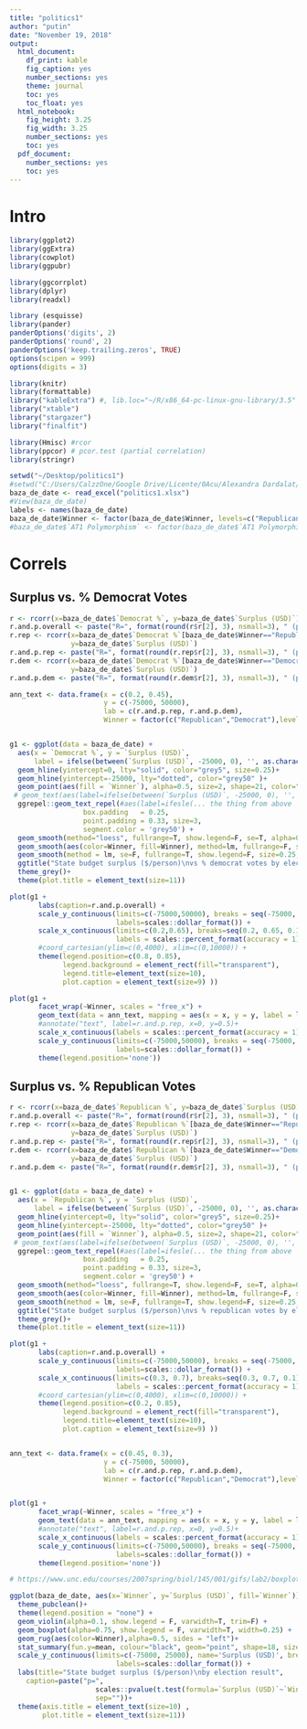 ```yaml
---
title: "politics1"
author: "putin"
date: "November 19, 2018"
output:
  html_document:
    df_print: kable
    fig_caption: yes
    number_sections: yes
    theme: journal
    toc: yes
    toc_float: yes
  html_notebook:
    fig_height: 3.25
    fig_width: 3.25
    number_sections: yes
    toc: yes
  pdf_document:
    number_sections: yes
    toc: yes
---
```



# Intro
```r
library(ggplot2)
library(ggExtra)
library(cowplot)
library(ggpubr)

library(ggcorrplot)
library(dplyr)
library(readxl)

library (esquisse)
library(pander)
panderOptions('digits', 2)
panderOptions('round', 2)
panderOptions('keep.trailing.zeros', TRUE)
options(scipen = 999)
options(digits = 3)

library(knitr)
library(formattable)
library("kableExtra") #, lib.loc="~/R/x86_64-pc-linux-gnu-library/3.5"
library("xtable")
library("stargazer")
library("finalfit")

library(Hmisc) #rcor
library(ppcor) # pcor.test (partial correlation)
library(stringr)
```

```r
setwd("~/Desktop/politics1")
#setwd("C:/Users/CalzzOne/Google Drive/Licente/0Acu/Alexandra Dardalat/")
baza_de_date <- read_excel("politics1.xlsx")
#View(baza_de_date)
labels <- names(baza_de_date)
baza_de_date$Winner <- factor(baza_de_date$Winner, levels=c("Republican", "Democrat"))
#baza_de_date$`AT1 Polymorphism` <- factor(baza_de_date$`AT1 Polymorphism`, levels=c("AC", "CC", "AA"))


```

# Correls

## Surplus vs. % Democrat Votes
```r
r <- rcorr(x=baza_de_date$`Democrat %`, y=baza_de_date$`Surplus (USD)`)
r.and.p.overall <- paste("R=", format(round(r$r[2], 3), nsmall=3), " (p=", scales::pvalue(r$P[2]), ")", sep="")
r.rep <- rcorr(x=baza_de_date$`Democrat %`[baza_de_date$Winner=="Republican"],
               y=baza_de_date$`Surplus (USD)`)
r.and.p.rep <- paste("R=", format(round(r.rep$r[2], 3), nsmall=3), " (p=", scales::pvalue(r.rep$P[2]), ")", sep="")
r.dem <- rcorr(x=baza_de_date$`Democrat %`[baza_de_date$Winner=="Democrat"],
               y=baza_de_date$`Surplus (USD)`)
r.and.p.dem <- paste("R=", format(round(r.dem$r[2], 3), nsmall=3), " (p=", scales::pvalue(r.dem$P[2]), ")", sep="")

ann_text <- data.frame(x = c(0.2, 0.45),
                       y = c(-75000, 50000), 
                       lab = c(r.and.p.rep, r.and.p.dem),
                       Winner = factor(c("Republican","Democrat"),levels = c("Republican","Democrat")))


g1 <- ggplot(data = baza_de_date) +
  aes(x = `Democrat %`, y = `Surplus (USD)`, 
      label = ifelse(between(`Surplus (USD)`, -25000, 0), '', as.character(Abbreviation))) +
  geom_hline(yintercept=0, lty="solid", color="grey5", size=0.25)+
  geom_hline(yintercept=-25000, lty="dotted", color="grey50" )+
  geom_point(aes(fill = `Winner`), alpha=0.5, size=2, shape=21, color="grey50") + 
 # geom_text(aes(label=ifelse(between(`Surplus (USD)`, -25000, 0), '', as.character(Abbreviation))), hjust=0, vjust=0) + 
  ggrepel::geom_text_repel(#aes(label=ifesle(... the thing from above
                  box.padding   = 0.25, 
                  point.padding = 0.33, size=3,
                  segment.color = 'grey50') +
  geom_smooth(method="loess", fullrange=T, show.legend=F, se=T, alpha=0.25, size=0.5, lty="dashed", color='black') +
  geom_smooth(aes(color=Winner, fill=Winner), method=lm, fullrange=F, show.legend=T, se=F, size=0.5) +
  geom_smooth(method = lm, se=F, fullrange=T, show.legend=F, size=0.25, color='black') #, formula=y ~ poly(x, 3, raw=TRUE)) +
  ggtitle("State budget surplus ($/person)\nvs % democrat votes by election result")+
  theme_grey()+
  theme(plot.title = element_text(size=11))

plot(g1 +
       labs(caption=r.and.p.overall) +
       scale_y_continuous(limits=c(-75000,50000), breaks = seq(-75000, 50000, 25000),
                          labels=scales::dollar_format()) +
       scale_x_continuous(limits=c(0.2,0.65), breaks=seq(0.2, 0.65, 0.1), 
                          labels = scales::percent_format(accuracy = 1)) +
       #coord_cartesian(ylim=c(0,4000), xlim=c(0,10000)) +
       theme(legend.position=c(0.8, 0.85), 
             legend.background = element_rect(fill="transparent"), 
             legend.title=element_text(size=10),
             plot.caption = element_text(size=9) ))

plot(g1 +
       facet_wrap(~Winner, scales = "free_x") +
       geom_text(data = ann_text, mapping = aes(x = x, y = y, label = lab), hjust=0, size=3)+
       #annotate("text", label=r.and.p.rep, x=0, y=0.5)+
       scale_x_continuous(labels = scales::percent_format(accuracy = 1)) + 
       scale_y_continuous(limits=c(-75000,50000), breaks = seq(-75000, 50000, 25000),
                          labels=scales::dollar_format()) +
       theme(legend.position='none'))

```

## Surplus vs. % Republican Votes
```r
r <- rcorr(x=baza_de_date$`Republican %`, y=baza_de_date$`Surplus (USD)`)
r.and.p.overall <- paste("R=", format(round(r$r[2], 3), nsmall=3), " (p=", scales::pvalue(r$P[2]), ")", sep="")
r.rep <- rcorr(x=baza_de_date$`Republican %`[baza_de_date$Winner=="Republican"],
               y=baza_de_date$`Surplus (USD)`)
r.and.p.rep <- paste("R=", format(round(r.rep$r[2], 3), nsmall=3), " (p=", scales::pvalue(r.rep$P[2]), ")", sep="")
r.dem <- rcorr(x=baza_de_date$`Republican %`[baza_de_date$Winner=="Democrat"],
               y=baza_de_date$`Surplus (USD)`)
r.and.p.dem <- paste("R=", format(round(r.dem$r[2], 3), nsmall=3), " (p=", scales::pvalue(r.dem$P[2]), ")", sep="")


g1 <- ggplot(data = baza_de_date) +
  aes(x = `Republican %`, y = `Surplus (USD)`, 
      label = ifelse(between(`Surplus (USD)`, -25000, 0), '', as.character(Abbreviation))) +
  geom_hline(yintercept=0, lty="solid", color="grey5", size=0.25)+
  geom_hline(yintercept=-25000, lty="dotted", color="grey50" )+
  geom_point(aes(fill = `Winner`), alpha=0.5, size=2, shape=21, color="grey50") + 
 # geom_text(aes(label=ifelse(between(`Surplus (USD)`, -25000, 0), '', as.character(Abbreviation))), hjust=0, vjust=0) + 
  ggrepel::geom_text_repel(#aes(label=ifesle(... the thing from above
                  box.padding   = 0.25, 
                  point.padding = 0.33, size=3,
                  segment.color = 'grey50') +
  geom_smooth(method="loess", fullrange=T, show.legend=F, se=T, alpha=0.25, size=0.5, lty="dashed", color='black') +
  geom_smooth(aes(color=Winner, fill=Winner), method=lm, fullrange=F, show.legend=T, se=F, size=0.5) +
  geom_smooth(method = lm, se=F, fullrange=T, show.legend=F, size=0.25, color='black')+ #, formula=y ~ poly(x, 3, raw=TRUE)) +
  ggtitle("State budget surplus ($/person)\nvs % republican votes by election result")+
  theme_grey()+
  theme(plot.title = element_text(size=11))

plot(g1 +
       labs(caption=r.and.p.overall) +
       scale_y_continuous(limits=c(-75000,50000), breaks = seq(-75000, 50000, 25000),
                          labels=scales::dollar_format()) +
       scale_x_continuous(limits=c(0.3, 0.7), breaks=seq(0.3, 0.7, 0.1), 
                          labels = scales::percent_format(accuracy = 1)) +
       #coord_cartesian(ylim=c(0,4000), xlim=c(0,10000)) +
       theme(legend.position=c(0.2, 0.85), 
             legend.background = element_rect(fill="transparent"), 
             legend.title=element_text(size=10),
             plot.caption = element_text(size=9) ))


ann_text <- data.frame(x = c(0.45, 0.3),
                       y = c(-75000, 50000), 
                       lab = c(r.and.p.rep, r.and.p.dem),
                       Winner = factor(c("Republican","Democrat"),levels = c("Republican","Democrat")))


plot(g1 +
       facet_wrap(~Winner, scales = "free_x") +
       geom_text(data = ann_text, mapping = aes(x = x, y = y, label = lab), hjust=0, size=3)+
       #annotate("text", label=r.and.p.rep, x=0, y=0.5)+
       scale_x_continuous(labels = scales::percent_format(accuracy = 1)) + 
       scale_y_continuous(limits=c(-75000,50000), breaks = seq(-75000, 50000, 25000),
                          labels=scales::dollar_format()) +
       theme(legend.position='none'))
```





```r
# https://www.unc.edu/courses/2007spring/biol/145/001/gifs/lab2/boxplots.JPG

ggplot(baza_de_date, aes(x=`Winner`, y=`Surplus (USD)`, fill=`Winner`)) + 
  theme_pubclean()+
  theme(legend.position = "none") + 
  geom_violin(alpha=0.1, show.legend = F, varwidth=T, trim=F) +
  geom_boxplot(alpha=0.75, show.legend = F, varwidth=T, width=0.25) +
  geom_rug(aes(color=Winner),alpha=0.5, sides = "left")+
  stat_summary(fun.y=mean, colour="black", geom="point", shape=18, size=3) + 
  scale_y_continuous(limits=c(-75000, 25000), name='Surplus (USD)', breaks=seq(-75000, 25000, 25000), 
                          labels=scales::dollar_format()) +
  labs(title="State budget surplus ($/person)\nby election result",
    caption=paste("p=", 
                     scales::pvalue(t.test(formula=`Surplus (USD)`~`Winner`, data=baza_de_date)$p.value),
                     sep=""))+
  theme(axis.title = element_text(size=10) ,
        plot.title = element_text(size=11)) 
```